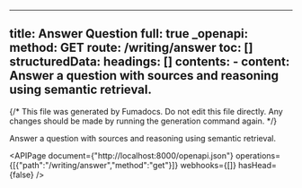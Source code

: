 <!-- AUTO-GENERATED: fumadocs-openapi (safe to overwrite) -->

---
title: Answer Question
full: true
_openapi:
  method: GET
  route: /writing/answer
  toc: []
  structuredData:
    headings: []
    contents:
      - content: Answer a question with sources and reasoning using semantic retrieval.
---

{/* This file was generated by Fumadocs. Do not edit this file directly. Any changes should be made by running the generation command again. */}

Answer a question with sources and reasoning using semantic retrieval.

<APIPage document={"http://localhost:8000/openapi.json"} operations={[{"path":"/writing/answer","method":"get"}]} webhooks={[]} hasHead={false} />
